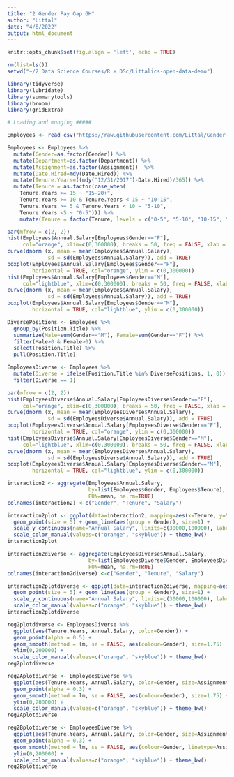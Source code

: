 ---
title: "2 Gender Pay Gap GH"
author: "Littal"
date: "4/6/2022"
output: html_document
---

```{r setup, include = FALSE}
knitr::opts_chunk$set(fig.align = 'left', echo = TRUE)
```

```{r data-all, include = FALSE}

rm(list=ls())
setwd("~/2 Data Science Courses/R + DSc/Littalics-open-data-demo")

library(tidyverse)
library(lubridate)
library(summarytools)
library(broom)
library(gridExtra)

# Loading and munging #####

Employees <- read_csv("https://raw.githubusercontent.com/Littal/Gender-Pay-Gap/main/2%20Gender%20Pay%20Gap%20GH.csv")

Employees <- Employees %>%
  mutate(Gender=as.factor(Gender)) %>%
  mutate(Department=as.factor(Department)) %>%
  mutate(Assignment=as.factor(Assignment))  %>%
  mutate(Date.Hired=mdy(Date.Hired)) %>%
  mutate(Tenure.Years=((mdy("12/31/2017")-Date.Hired)/365)) %>%
  mutate(Tenure = as.factor(case_when(
    Tenure.Years >= 15 ~ "15-20+",
    Tenure.Years >= 10 & Tenure.Years < 15 ~ "10-15",
    Tenure.Years >= 5 & Tenure.Years < 10 ~ "5-10",
    Tenure.Years <5 ~ "0-5"))) %>%
    mutate(Tenure = factor(Tenure, levels = c("0-5", "5-10", "10-15", "15-20+")))
```

```{r gender-all, echo=FALSE, warning=FALSE, message=FALSE}

par(mfrow = c(2, 2))
hist(Employees$Annual.Salary[Employees$Gender=="F"], 
     col="orange", xlim=c(0,300000), breaks = 50, freq = FALSE, xlab = NULL, main = "Current Annual Salary - Women, Avg 73K")
curve(dnorm (x, mean = mean(Employees$Annual.Salary), 
             sd = sd(Employees$Annual.Salary)), add = TRUE)
boxplot(Employees$Annual.Salary[Employees$Gender=="F"], 
        horizontal = TRUE, col="orange", ylim = c(0,300000))
hist(Employees$Annual.Salary[Employees$Gender=="M"], 
     col="lightblue", xlim=c(0,300000), breaks = 50, freq = FALSE, xlab = NULL, main = "Current Annual Salary - Men, Avg 77K")
curve(dnorm (x, mean = mean(Employees$Annual.Salary), 
             sd = sd(Employees$Annual.Salary)), add = TRUE)
boxplot(Employees$Annual.Salary[Employees$Gender=="M"], 
        horizontal = TRUE, col="lightblue", ylim = c(0,300000))

```

```{r data-diverse, include = FALSE}

DiversePositions <- Employees %>%
  group_by(Position.Title) %>%
  summarize(Male=sum(Gender=="M"), Female=sum(Gender=="F")) %>%
  filter(Male>0 & Female>0) %>%
  select(Position.Title) %>%
  pull(Position.Title)

EmployeesDiverse <- Employees %>%
  mutate(Diverse = ifelse(Position.Title %in% DiversePositions, 1, 0)) %>%
  filter(Diverse == 1)

```

```{r gender-diverse, echo=FALSE, warning=FALSE, message=FALSE}

par(mfrow = c(2, 2))
hist(EmployeesDiverse$Annual.Salary[EmployeesDiverse$Gender=="F"], 
     col="orange", xlim=c(0,300000), breaks = 50, freq = FALSE, xlab = NULL, main = "Current Annual Salary - Women, Avg 72K")
curve(dnorm (x, mean = mean(EmployeesDiverse$Annual.Salary), 
             sd = sd(EmployeesDiverse$Annual.Salary)), add = TRUE)
boxplot(EmployeesDiverse$Annual.Salary[EmployeesDiverse$Gender=="F"], 
        horizontal = TRUE, col="orange", ylim = c(0,300000))
hist(EmployeesDiverse$Annual.Salary[EmployeesDiverse$Gender=="M"], 
     col="lightblue", xlim=c(0,300000), breaks = 50, freq = FALSE, xlab = NULL, main = "Current Annual Salary - Men, Avg 78K")
curve(dnorm (x, mean = mean(EmployeesDiverse$Annual.Salary), 
             sd = sd(EmployeesDiverse$Annual.Salary)), add = TRUE)
boxplot(EmployeesDiverse$Annual.Salary[EmployeesDiverse$Gender=="M"], 
        horizontal = TRUE, col="lightblue", ylim = c(0,300000))

```

```{r gender-tenure-all, echo=FALSE, warning=FALSE, message=FALSE}

interaction2 <- aggregate(Employees$Annual.Salary, 
                          by=list(Employees$Gender, Employees$Tenure), 
                          FUN=mean, na.rm=TRUE)
colnames(interaction2) <-c("Gender", "Tenure", "Salary")

interaction2plot <- ggplot(data=interaction2, mapping=aes(x=Tenure, y=Salary, color=Gender)) +
  geom_point(size = 5) + geom_line(aes(group = Gender), size=1) +
  scale_y_continuous(name="Annual Salary", limits=c(30000,100000), labels = scales::comma) +
  scale_color_manual(values=c("orange", "skyblue")) + theme_bw()
interaction2plot

```

```{r gender-tenure-diverse, echo=FALSE, warning=FALSE, message=FALSE}

interaction2diverse <- aggregate(EmployeesDiverse$Annual.Salary, 
                          by=list(EmployeesDiverse$Gender, EmployeesDiverse$Tenure), 
                          FUN=mean, na.rm=TRUE)
colnames(interaction2diverse) <-c("Gender", "Tenure", "Salary")

interaction2plotdiverse <- ggplot(data=interaction2diverse, mapping=aes(x=Tenure, y=Salary, color=Gender)) +
  geom_point(size = 5) + geom_line(aes(group = Gender), size=1) +
  scale_y_continuous(name="Annual Salary", limits=c(30000,100000), labels = scales::comma) +
  scale_color_manual(values=c("orange", "skyblue")) + theme_bw()
interaction2plotdiverse

```

```{r gender-tenure-diverse-linear, echo=FALSE, warning=FALSE, message=FALSE}
reg2plotdiverse <- EmployeesDiverse %>%
  ggplot(aes(Tenure.Years, Annual.Salary, color=Gender)) + 
  geom_point(alpha = 0.5) + 
  geom_smooth(method = lm, se = FALSE, aes(colour=Gender), size=1.75) + 
  ylim(0,200000) +
  scale_color_manual(values=c("orange", "skyblue")) + theme_bw()
reg2plotdiverse
```

```{r gender-tenure-diverse-linear-assignment, echo=FALSE, warning=FALSE, message=FALSE}
reg2Aplotdiverse <- EmployeesDiverse %>%
  ggplot(aes(Tenure.Years, Annual.Salary, color=Gender, size=Assignment)) +  #Part-time dots enlarged
  geom_point(alpha = 0.3) + 
  geom_smooth(method = lm, se = FALSE, aes(colour=Gender), size=1.75) + 
  ylim(0,200000) +
  scale_color_manual(values=c("orange", "skyblue")) + theme_bw()
reg2Aplotdiverse

reg2Bplotdiverse <- EmployeesDiverse %>%
  ggplot(aes(Tenure.Years, Annual.Salary, color=Gender, size=Assignment)) + 
  geom_point(alpha = 0.3) + 
  geom_smooth(method = lm, se = FALSE, aes(colour=Gender, linetype=Assignment), size=1.75) + #Part-time line separated
  ylim(0,200000) +
  scale_color_manual(values=c("orange", "skyblue")) + theme_bw()
reg2Bplotdiverse
```